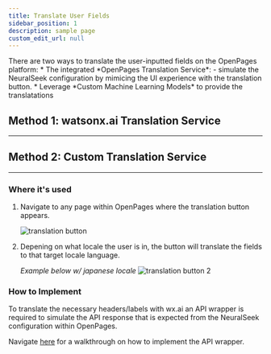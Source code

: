 ```yaml
---
title: Translate User Fields
sidebar_position: 1
description: sample page
custom_edit_url: null
---
```

<div style={{ borderBottom: '1px solid #000', marginTop: '20px', marginBottom: '20px' }}></div>
There are two ways to translate the user-inputted fields on the OpenPages platform:
* The integrated *OpenPages Translation Service*:
    - simulate the NeuralSeek configuration by mimicing the UI experience with the translation button.
* Leverage *Custom Machine Learning Models* to provide the translatations

## Method 1: watsonx.ai Translation Service
------




## Method 2: Custom Translation Service
-----
### Where it's used

1. Navigate to any page within OpenPages where the translation button appears.

    ![translation button](https://media.github.ibm.com/user/386696/files/9c44f1f6-3498-4c83-9c41-58ec3995f481)

2. Depening on what locale the user is in, the button will translate the fields to that target locale language.
    
    *Example below w/ japanese locale*
    ![translation button 2](https://media.github.ibm.com/user/386696/files/8a278b7f-f1b7-4457-b379-8409046e128a)

### How to Implement

To translate the necessary headers/labels with wx.ai an API wrapper is required to simulate the API response that is expected from the NeuralSeek configuration within OpenPages.

Navigate [here](https://cloud.ibm.com/resources) for a walkthrough on how to implement the API wrapper.